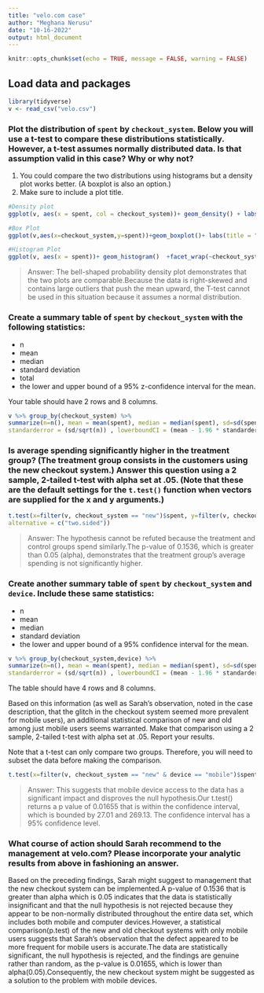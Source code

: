 ```yaml
---
title: "velo.com case"
author: "Meghana Nerusu"
date: "10-16-2022"
output: html_document
---
```


```r
knitr::opts_chunk$set(echo = TRUE, message = FALSE, warning = FALSE)

```
## Load data and packages

```r
library(tidyverse)
v <- read_csv("velo.csv")
```

### Plot the distribution of `spent` by `checkout_system`.  Below you will use a t-test to compare these distributions statistically.  However, a t-test assumes normally distributed data.  Is that assumption valid in this case?  Why or why not?
1. You could compare the two distributions using histograms but a density plot works better. (A boxplot is also an option.)
2. Make sure to include a plot title.

```r
#Density plot
ggplot(v, aes(x = spent, col = checkout_system))+ geom_density() + labs(title = "Distribution of spent ~ checkout_system")
```

```r
#Box Plot
ggplot(v,aes(x=checkout_system,y=spent))+geom_boxplot()+ labs(title = "Distribution of spent ~ checkout_system")
```

```r
#Histogram Plot
ggplot(v, aes(x = spent))+ geom_histogram()  +facet_wrap(~checkout_system, ncol = 1) +  labs(title = "Distribution of spent ~ checkout_system")
```
> Answer: The bell-shaped probability density plot demonstrates that the two plots are comparable.Because the data is right-skewed and contains large outliers that push the mean upward, the T-test cannot be used in this situation because it assumes a normal distribution. 

### Create a summary table of `spent` by `checkout_system` with the following statistics:

- n
- mean
- median
- standard deviation
- total 
- the lower and upper bound of a 95% z-confidence interval for the mean.

Your table should have 2 rows and 8 columns.

```r
v %>% group_by(checkout_system) %>% 
summarize(n=n(), mean = mean(spent), median = median(spent), sd=sd(spent),
standarderror = (sd/sqrt(n)) , lowerboundCI = (mean - 1.96 * standarderror) , upperboundCI = (mean + 1.96 * standarderror))
```

###  Is average spending significantly higher in the treatment group?  (The treatment group consists in the customers using the new checkout system.)  Answer this question using a 2 sample, 2-tailed t-test with alpha set at .05. (Note that these are the default settings for the `t.test()` function when vectors are supplied for the x and y arguments.)

```r
t.test(x=filter(v, checkout_system == "new")$spent, y=filter(v, checkout_system == "old")$spent,
alternative = c("two.sided"))
```

> Answer: The hypothesis cannot be refuted because the treatment and control groups spend similarly.The p-value of 0.1536, which is greater than 0.05 (alpha), demonstrates that the treatment group's average spending is not significantly higher.

### Create another summary table of `spent` by `checkout_system` and `device`.  Include these same statistics:

- n
- mean
- median
- standard deviation
- the lower and upper bound of a 95% confidence interval for the mean.

```r
v %>% group_by(checkout_system,device) %>% 
summarize(n=n(), mean = mean(spent), median = median(spent), sd=sd(spent),
standarderror = (sd/sqrt(n)) , lowerboundCI = (mean - 1.96 * standarderror) , upperboundCI = (mean + 1.96 * standarderror))
```

The table should have 4 rows and 8 columns.  

Based on this information (as well as Sarah's observation, noted in the case description, that the glitch in the checkout system seemed more prevalent for mobile users), an additional statistical comparison of new and old among just mobile users seems warranted. Make that comparison using a 2 sample, 2-tailed t-test with alpha set at .05.  Report your results.

Note that a t-test can only compare two groups.  Therefore, you will need to subset the data before making the comparison.

```r
t.test(x=filter(v, checkout_system == "new" & device == "mobile")$spent, y=filter(v, checkout_system == "old" & device == "mobile")$spent, alternative = c("two.sided"))
```

> Answer: This suggests that mobile device access to the data has a significant impact and disproves the null hypothesis.Our t.test() returns a p value of 0.01655 that is within the confidence interval, which is bounded by 27.01 and 269.13. The confidence interval has a 95% confidence level.

### What course of action should Sarah recommend to the management at velo.com? Please incorporate your analytic results from above in fashioning an answer.

Based on the preceding findings, Sarah might suggest to management that the new checkout system can be implemented.A p-value of 0.1536 that is greater than alpha which is 0.05 indicates that the data is statistically insignificant and that the null hypothesis is not rejected because they appear to be non-normally distributed throughout the entire data set, which includes both mobile and computer devices.However, a statistical comparison(p.test) of the new and old checkout systems with only mobile users suggests that Sarah's observation that the defect appeared to be more frequent for mobile users is accurate.The data are statistically significant, the null hypothesis is rejected, and the findings are genuine rather than random, as the p-value is 0.01655, which is lower than alpha(0.05).Consequently, the new checkout system might be suggested as a solution to the problem with mobile devices.

 





